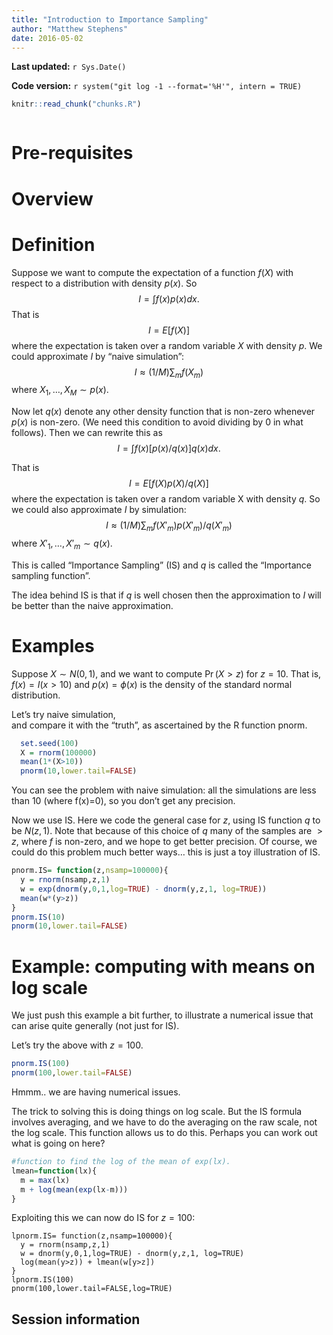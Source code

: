 ```yaml
---
title: "Introduction to Importance Sampling"
author: "Matthew Stephens"
date: 2016-05-02
---
```


**Last updated:** `r Sys.Date()`

**Code version:** `r system("git log -1 --format='%H'", intern = TRUE)`

```r
knitr::read_chunk("chunks.R")
```

```r
```

# Pre-requisites

# Overview

# Definition

Suppose we want to compute the expectation of a function $f(X)$ with respect to a distribution with density $p(x)$. So
$$I = \int f(x) p(x) dx.$$
That is
$$I = E[f(X)]$$
where the expectation is taken over a random variable $X$ with density $p$. We could approximate $I$ by "naive simulation":
$$I \approx (1/M) \sum_{m} f(X_m)$$
where $X_1,\dots,X_M \sim p(x)$.


Now let $q(x)$ denote any other density function that is non-zero whenever $p(x)$ is non-zero. (We need this condition to avoid dividing by 0 in what follows). Then we can rewrite this as
$$I = \int f(x) [p(x)/q(x)] q(x) dx.$$

That is
$$I = E[ f(X)p(X)/q(X)]$$
where the expectation is taken over a random variable X with density $q$.
So we could also approximate $I$ by simulation:
$$I \approx (1/M) \sum_{m} f(X'_m)p(X'_m)/q(X'_m)$$
where $X'_1,\dots,X'_m \sim q(x)$.

This is called "Importance Sampling" (IS) and $q$ is called the "Importance sampling function".

The idea behind IS is that if $q$ is well chosen then the approximation to $I$ will be better than the naive approximation.

# Examples

Suppose $X \sim N(0,1)$, and we want to compute $\Pr(X>z)$ for $z = 10$.
That is, $f(x) = I(x>10)$ and $p(x)= \phi(x)$ is the density of the standard normal distribution.

Let's try naive simulation,  
and compare it with the "truth", as ascertained by
the R function pnorm.
```r
  set.seed(100)
  X = rnorm(100000)
  mean(1*(X>10))
  pnorm(10,lower.tail=FALSE)
```

You can see the problem with naive simulation: all the simulations
are less than 10 (where f(x)=0), so you don't get any precision.

Now we use IS. Here we code the general case for $z$, using IS function $q$ to be $N(z,1)$. Note that because of this choice of $q$ many of the samples are $>z$, where $f$ is non-zero, and we hope to get better precision. Of course, we could do this problem much better ways... this is just a toy illustration of IS.

```r
pnorm.IS= function(z,nsamp=100000){
  y = rnorm(nsamp,z,1)
  w = exp(dnorm(y,0,1,log=TRUE) - dnorm(y,z,1, log=TRUE))
  mean(w*(y>z))
}
pnorm.IS(10)
pnorm(10,lower.tail=FALSE)
```


# Example: computing with means on log scale

We just push this example a bit further, to illustrate a numerical issue that can arise quite generally (not just for IS).

Let's try the above with $z=100$.
```r
pnorm.IS(100)
pnorm(100,lower.tail=FALSE)
```

Hmmm.. we are having numerical issues. 

The trick to solving this is doing things on log scale.
But the IS formula involves averaging, and we have to do the averaging
on the raw scale, not the log scale. This function allows
us to do this. Perhaps you can work out what is going on here?
```r
#function to find the log of the mean of exp(lx).
lmean=function(lx){
  m = max(lx)
  m + log(mean(exp(lx-m))) 
}
```

Exploiting this we can now do IS for $z=100$:
```
lpnorm.IS= function(z,nsamp=100000){
  y = rnorm(nsamp,z,1)
  w = dnorm(y,0,1,log=TRUE) - dnorm(y,z,1, log=TRUE)
  log(mean(y>z)) + lmean(w[y>z])
}
lpnorm.IS(100)
pnorm(100,lower.tail=FALSE,log=TRUE)
```

## Session information

```r
```
